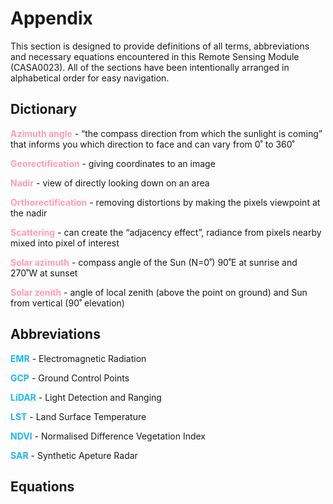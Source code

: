 # Appendix

This section is designed to provide definitions of all terms, abbreviations and necessary equations encountered in this Remote Sensing Module (CASA0023). All of the sections have been intentionally arranged in alphabetical order for easy navigation.

## Dictionary

[**Azimuth angle**]{style="color: #FF9CB6"} - "the compass direction from which the sunlight is coming" that informs you which direction to face and can vary from 0˚ to 360˚

[**Georectification**]{style="color: #FF9CB6"} - giving coordinates to an image

[**Nadir**]{style="color: #FF9CB6"} - view of directly looking down on an area

[**Orthorectification**]{style="color: #FF9CB6"} - removing distortions by making the pixels viewpoint at the nadir

[**Scattering**]{style="color: #FF9CB6"} - can create the "adjacency effect", radiance from pixels nearby mixed into pixel of interest

[**Solar azimuth**]{style="color: #FF9CB6"} - compass angle of the Sun (N=0˚) 90˚E at sunrise and 270˚W at sunset

[**Solar zenith**]{style="color: #FF9CB6"} - angle of local zenith (above the point on ground) and Sun from vertical (90˚ elevation)

## Abbreviations

[**EMR**]{style="color: #1CB9F2"} - Electromagnetic Radiation

[**GCP**]{style="color: #1CB9F2"} - Ground Control Points

[**LiDAR**]{style="color: #1CB9F2"} - Light Detection and Ranging

[**LST**]{style="color: #1CB9F2"} - Land Surface Temperature

[**NDVI**]{style="color: #1CB9F2"} - Normalised Difference Vegetation Index

[**SAR**]{style="color: #1CB9F2"} - Synthetic Apeture Radar

## Equations
